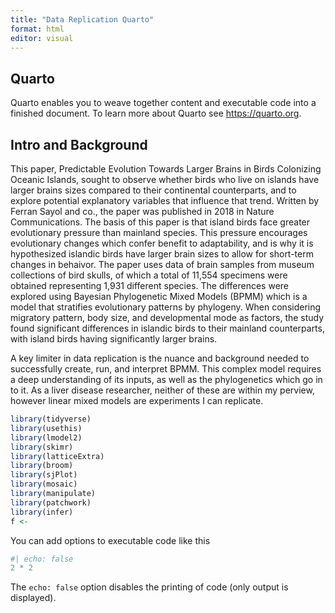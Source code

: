 ```yaml
---
title: "Data Replication Quarto"
format: html
editor: visual
---
```


## Quarto

Quarto enables you to weave together content and executable code into a finished document. To learn more about Quarto see <https://quarto.org>.

## Intro and Background
This paper, Predictable Evolution Towards Larger Brains in Birds Colonizing Oceanic Islands, sought to observe whether birds who live on islands have larger brains sizes compared to their continental counterparts, and to explore potential explanatory variables that influence that trend. Written by Ferran Sayol and co., the paper was published in 2018 in Nature Communications. The basis of this paper is that island birds face greater evolutionary pressure than mainland species. This pressure encourages evolutionary changes which confer benefit to adaptability, and is why it is hypothesized islandic birds have larger brain sizes to allow for short-term changes in behaivor. The paper uses data of brain samples from museum collections of bird skulls, of which a total of 11,554 specimens were obtained representing 1,931 different species. The differences were explored using Bayesian Phylogenetic Mixed Models (BPMM) which is a model that stratifies evolutionary patterns by phylogeny. When considering migratory pattern, body size, and developmental mode as factors, the study found significant differences in islandic birds to their mainland counterparts, with island birds having significantly larger brains. 

A key limiter in data replication is the nuance and background needed to successfully create, run, and interpret BPMM. This complex model requires a deep understanding of its inputs, as well as the phylogenetics which go in to it. As a liver disease researcher, neither of these are within my perview, however linear mixed models are experiments I can replicate.


```r
library(tidyverse)
library(usethis)
library(lmodel2)
library(skimr)
library(latticeExtra)
library(broom)
library(sjPlot)
library(mosaic)
library(manipulate)
library(patchwork)
library(infer)
f <-
```

You can add options to executable code like this

```r
#| echo: false
2 * 2
```

The `echo: false` option disables the printing of code (only output is displayed).
